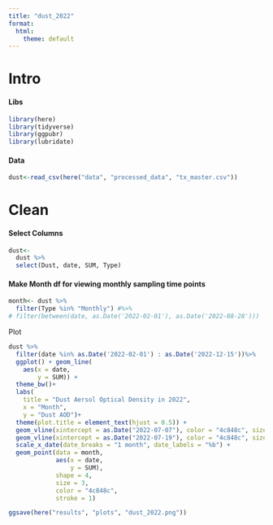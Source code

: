 ```yaml
---
title: "dust_2022"
format:
  html:
    theme: default
---
```


# Intro

#### Libs

```r
library(here)
library(tidyverse)
library(ggpubr)
library(lubridate)
```

#### Data

```r
dust<-read_csv(here("data", "processed_data", "tx_master.csv")) 
```

# Clean

#### Select Columns

```r
dust<-
  dust %>%
  select(Dust, date, SUM, Type)
```

#### Make Month df for viewing monthly sampling time points

```r
month<- dust %>%
  filter(Type %in% "Monthly") #%>%
# filter(between(date, as.Date('2022-02-01'), as.Date('2022-08-28')))
```

Plot

```r
dust %>%
  filter(date %in% as.Date('2022-02-01') : as.Date('2022-12-15'))%>%
  ggplot() + geom_line(
    aes(x = date,
        y = SUM)) +
  theme_bw()+
  labs(
    title = "Dust Aersol Optical Density in 2022",
    x = "Month",
    y = "Dust AOD")+
  theme(plot.title = element_text(hjust = 0.5)) +
  geom_vline(xintercept = as.Date("2022-07-07"), color = "4c848c", size = 0.8, linetype = "dotdash") +
  geom_vline(xintercept = as.Date("2022-07-19"), color = "4c848c", size =0.8, linetype =    "dotdash") +
  scale_x_date(date_breaks = "1 month", date_labels = "%b") +
  geom_point(data = month,
             aes(x = date,
                 y = SUM),
             shape = 4,
             size = 3,
             color = "4c848c",
             stroke = 1)

ggsave(here("results", "plots", "dust_2022.png"))
```
